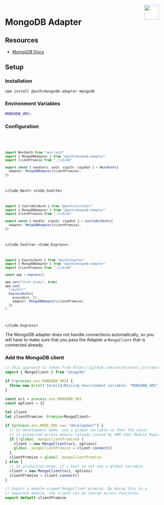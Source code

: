 
<img align="right" src="/img/adapters/mongodb.svg" width="48" height="48" />

# MongoDB Adapter

## Resources

- [MongoDB Docs](https://docs.mongodb.com/)

## Setup

### Installation

```bash npm2yarn
npm install @auth/mongodb-adapter mongodb
```

### Environment Variables

```sh
MONGODB_URI=
```

### Configuration

<Code>
<Code.Next>

```ts filename="./auth.ts"
import NextAuth from "next-auth"
import { MongoDBAdapter } from "@auth/mongodb-adapter"
import clientPromise from "./lib/db"

export const { handlers, auth, signIn, signOut } = NextAuth({
  adapter: MongoDBAdapter(clientPromise),
})
```

</Code.Next>
<Code.Svelte>

```ts filename="./src/auth.ts"
import { SvelteKitAuth } from "@auth/sveltekit"
import { MongoDBAdapter } from "@auth/mongodb-adapter"
import clientPromise from "./lib/db"

export const { handle, signIn, signOut } = SvelteKitAuth({
  adapter: MongoDBAdapter(clientPromise),
})
```

</Code.Svelte>
<Code.Express>

```ts filename="./src/routes/auth.route.ts"
import { ExpressAuth } from "@auth/express"
import { MongoDBAdapter } from "@auth/mongodb-adapter"
import clientPromise from "./lib/db"

const app = express()

app.set("trust proxy", true)
app.use(
  "/auth/*",
  ExpressAuth({
    providers: [],
    adapter: MongoDBAdapter(clientPromise),
  })
)
```

</Code.Express>
</Code>

The MongoDB adapter does not handle connections automatically, so you will have to make sure that you pass the Adapter a `MongoClient` that is connected already.

### Add the MongoDB client

```ts filename="lib/db.ts"
// This approach is taken from https://github.com/vercel/next.js/tree/canary/examples/with-mongodb
import { MongoClient } from "mongodb"

if (!process.env.MONGODB_URI) {
  throw new Error('Invalid/Missing environment variable: "MONGODB_URI"')
}

const uri = process.env.MONGODB_URI
const options = {}

let client
let clientPromise: Promise<MongoClient>

if (process.env.NODE_ENV === "development") {
  // In development mode, use a global variable so that the value
  // is preserved across module reloads caused by HMR (Hot Module Replacement).
  if (!global._mongoClientPromise) {
    client = new MongoClient(uri, options)
    global._mongoClientPromise = client.connect()
  }
  clientPromise = global._mongoClientPromise
} else {
  // In production mode, it's best to not use a global variable.
  client = new MongoClient(uri, options)
  clientPromise = client.connect()
}

// Export a module-scoped MongoClient promise. By doing this in a
// separate module, the client can be shared across functions.
export default clientPromise
```
